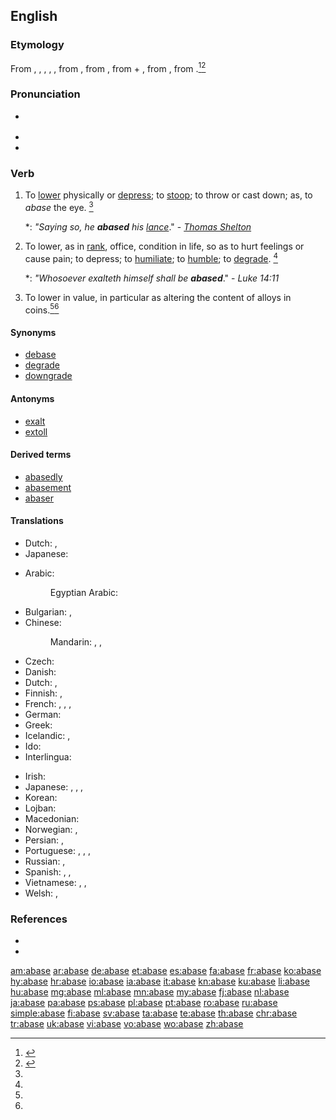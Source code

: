 ==English==

===Etymology===
From {{etyl|enm|en}} {{term|abaisse|lang=enm}}, {{term|abesse|lang=enm}}, {{term|abessen|lang=enm}}, {{term|abaishen|lang=enm}}, {{term|abassen|lang=enm}}, from {{etyl|frm|en}} {{term|abaisser|lang=frm}}, from {{etyl|fro|en}} {{term|abaissier||bring low|lang=fro}}, from {{etyl|fro|en}} {{term|a-|lang=fro}} + {{term|baissier||to lower}}, from {{etyl|VL.|en}} {{m|la|abbassiāre||to lower}}, from {{etyl|ML.|en}} {{term|bassus||short of stature, low, humble}}.<ref>{{R:CDOE|page=2}}</ref><ref name=SOED>{{R:SOED5|page=2}}</ref>

===Pronunciation===
* {{a|UK}} {{IPA|/ə.ˈbeɪs/|lang=en}}
* {{audio|en-us-abase.ogg|Audio (US)|lang=en}}
* {{rhymes|eɪs|lang=en}}

===Verb===
{{en-verb|abas}}

# {{context|transitive|archaic|lang=en}} To [[lower]] physically or [[depress]]; to [[stoop]]; to throw or cast down; as, to ''abase'' the eye. {{defdate|First attested from around (1350 to 1470)}}<ref name=SOED/>
#*: ''"Saying so, he '''abased''' his [[lance]]''." - ''[[w:Thomas Shelton|Thomas Shelton]]''
# {{context|transitive|lang=en}} To lower, as in [[rank]], office, condition in life, so as to hurt feelings or cause pain; to depress; to [[humiliate]]; to [[humble]]; to [[degrade]]. {{defdate|First attested from around (1350 to 1470)}}<ref name=SOED/>
#*: ''"Whosoever exalteth himself shall be '''abased'''''." - ''Luke 14:11''
# {{context|transitive|obsolete|lang=en}} To lower in value, in particular as altering the content of alloys in coins.<ref name=SOED/>{{defdate|Attested from the mid 16<sup>th</sup> century until the mid 18<sup>th</sup> century.}}<ref name=SOED/>

====Synonyms====
* [[debase]]
* [[degrade]]
* [[downgrade]]

====Antonyms====
* [[exalt]]
* [[extoll]]

====Derived terms====
* [[abasedly]]
* [[abasement]]
* [[abaser]]

====Translations====
{{trans-top|to lower}}
* Dutch: {{t+|nl|neerhalen}}, {{t+|nl|strijken}}
* Japanese: {{t|ja|下げる|tr=sageru}}
{{trans-bottom}}

{{trans-top|to lower as in rank, so as to hurt feelings}}
* Arabic: {{t|ar|ذَلّ}}
*: Egyptian Arabic: {{t|arz|ذل|tr=zall|sc=Arab}}
* Bulgarian: {{t+|bg|унижа́вам|impf}}, {{t+|bg|понижа́вам|impf}}
* Chinese:
*: Mandarin: {{t+|cmn|羞辱|tr=xiūrǔ|sc=Hani}}, {{t+|cmn|貶低|sc=Hani}}, {{t+|cmn|贬低|tr=biǎndī|sc=Hani}}
* Czech: {{t|cs|ponížit|pf}}
* Danish: {{t|da|ydmyge}}
* Dutch: {{t+|nl|vernederen}}, {{t+|nl|kleineren}}
* Finnish: {{t+|fi|alentaa}}, {{t|fi|nöyryyttää}}
* French: {{t+|fr|baisser}}, {{t+|fr|abaisser}}, {{t+|fr|rabaisser}}, {{t+|fr|humilier}}
* German: {{t+|de|erniedrigen}}
* Greek: {{t+|el|εξευτελίζω}}
* Icelandic: {{t|is|auðmýkja}}, {{t|is|niðurlægja}}
* Ido: {{t+|io|abasar}}
* Interlingua: {{t+|ia|abassar}}
{{trans-mid}}
* Irish: {{t|ga|uirísligh}}
* Japanese: {{t|ja|卑しめる|tr=iyashimeru}}, {{t|ja|貶める|tr=otoshimeru}}, {{t|ja|格下げ|alt=格下げする|tr=kakusage suru}}, {{t|ja|卑下|alt=卑下する|tr=hige suru}}
* Korean: {{t+|ko|낮추다|sc=Kore}}
* Lojban: {{t|jbo|tolnolri'a}}
* Macedonian: {{t|mk|пони́зува|impf|sc=Cyrl}}
* Norwegian: {{t|no|fornedre}}, {{t+|no|ydmyke}}
* Persian: {{t-check|fa|خود را خوار شمردن|sc=Arab}}, {{t-check|fa|خود را کوچک کردن|sc=Arab}}
* Portuguese: {{t+|pt|rebaixar}}, {{t+|pt|humilhar}}, {{t+|pt|abater}}, {{t+|pt|abaixar}}
* Russian: {{t+|ru|унижа́ть|impf}}, {{t+|ru|уни́зить|pf}}
* Spanish: {{t+|es|rebajar}}, {{t|es|degradar}}, {{t+|es|humillar}}
* Vietnamese: {{t-check|vi|[[làm]] [[hạ]] [[phẩm giá]]}}, {{t-check|vi|làm [[mất]] [[thể diện]]}}, {{t+check|vi|nhục|alt=làm nhục}}
* Welsh: {{t+|cy|darostwng}}, {{t+|cy|iselhau}}
{{trans-bottom}}

===References===
* {{R:Century 1911}}
* {{R:Webster 1913}}
<references/>

[[am:abase]]
[[ar:abase]]
[[de:abase]]
[[et:abase]]
[[es:abase]]
[[fa:abase]]
[[fr:abase]]
[[ko:abase]]
[[hy:abase]]
[[hr:abase]]
[[io:abase]]
[[ia:abase]]
[[it:abase]]
[[kn:abase]]
[[ku:abase]]
[[li:abase]]
[[hu:abase]]
[[mg:abase]]
[[ml:abase]]
[[mn:abase]]
[[my:abase]]
[[fj:abase]]
[[nl:abase]]
[[ja:abase]]
[[pa:abase]]
[[ps:abase]]
[[pl:abase]]
[[pt:abase]]
[[ro:abase]]
[[ru:abase]]
[[simple:abase]]
[[fi:abase]]
[[sv:abase]]
[[ta:abase]]
[[te:abase]]
[[th:abase]]
[[chr:abase]]
[[tr:abase]]
[[uk:abase]]
[[vi:abase]]
[[vo:abase]]
[[wo:abase]]
[[zh:abase]]